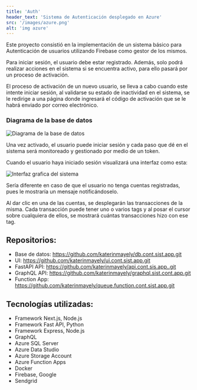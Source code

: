 ```yaml
---
title: 'Auth'
header_text: 'Sistema de Autenticación desplegado en Azure'
src: '/images/azure.png'
alt: 'img azure'
---
```


Este proyecto consistió en la implementación de un sistema básico para Autenticación de usuarios
utilizando Firebase como gestor de los mismos.

Para iniciar sesión, el usuario debe estar registrado. Además, solo podrá realizar acciones en el sistema si se encuentra activo,
para ello pasará por un proceso de activación.

El proceso de activación de un nuevo usuario, se lleva a cabo cuando este intente iniciar sesión, al validarse su estado
de inactividad en el sistema, se le redirige a una página donde ingresará el código de activación que se le habrá enviado 
por correo electrónico.

### Diagrama de la base de datos
![Diagrama de la base de datos](/images/proyecto_expertos.drawio.svg)

Una vez activado, el usuario puede iniciar sesión y cada paso que dé en el sistema será monitoreado y gestionado por
medio de un token.

Cuando el usuario haya iniciado sesión visualizará una interfaz como esta:

![Interfaz grafica del sistema](/images/EXPERTOS.png)

Sería diferente en caso de que el usuario no tenga cuentas registradas, pues le mostraría un mensaje notificándoselo.

Al dar clic en una de las cuentas, se desplegarán las transacciones de la misma. Cada transacción puede tener uno o varios tags 
y al posar el cursor sobre cualquiera de ellos, se mostrará cuántas transacciones hizo con ese tag.

## Repositorios:
- Base de datos: https://github.com/katerinmayely/db.cont.sist.app.git
- UI: https://github.com/katerinmayely/ui.cont.sist.app.git
- FastAPI API: https://github.com/katerinmayely/api.cont.sis.app..git
- GraphQL API: https://github.com/katerinmayely/graphql.sist.cont.app.git
- Function App: https://github.com/katerinmayely/queue.function.cont.sist.app.git

## Tecnologías utilizadas:  

- Framework Next.js, Node.js
- Framework Fast API, Python
- Framework Express, Node.js
- GraphQL
- Azure SQL Server 
- Azure Data Studio
- Azure Storage Account
- Azure Function Apps 
- Docker 
- Firebase, Google
- Sendgrid